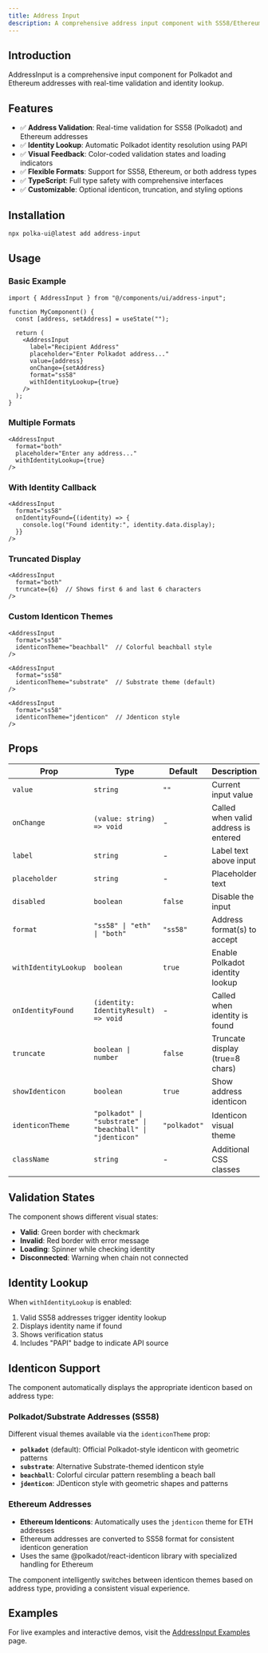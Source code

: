 ```yaml
---
title: Address Input
description: A comprehensive address input component with SS58/Ethereum validation and identity lookup.
---
```


## Introduction

AddressInput is a comprehensive input component for Polkadot and Ethereum addresses with real-time validation and identity lookup.

## Features

- ✅ **Address Validation**: Real-time validation for SS58 (Polkadot) and Ethereum addresses
- ✅ **Identity Lookup**: Automatic Polkadot identity resolution using PAPI
- ✅ **Visual Feedback**: Color-coded validation states and loading indicators
- ✅ **Flexible Formats**: Support for SS58, Ethereum, or both address types
- ✅ **TypeScript**: Full type safety with comprehensive interfaces
- ✅ **Customizable**: Optional identicon, truncation, and styling options

## Installation

```bash
npx polka-ui@latest add address-input
```

## Usage

### Basic Example

```tsx
import { AddressInput } from "@/components/ui/address-input";

function MyComponent() {
  const [address, setAddress] = useState("");

  return (
    <AddressInput
      label="Recipient Address"
      placeholder="Enter Polkadot address..."
      value={address}
      onChange={setAddress}
      format="ss58"
      withIdentityLookup={true}
    />
  );
}
```

### Multiple Formats

```tsx
<AddressInput
  format="both"
  placeholder="Enter any address..."
  withIdentityLookup={true}
/>
```

### With Identity Callback

```tsx
<AddressInput
  format="ss58"
  onIdentityFound={(identity) => {
    console.log("Found identity:", identity.data.display);
  }}
/>
```

### Truncated Display

```tsx
<AddressInput
  format="both"
  truncate={6}  // Shows first 6 and last 6 characters
/>
```

### Custom Identicon Themes

```tsx
<AddressInput
  format="ss58"
  identiconTheme="beachball"  // Colorful beachball style
/>

<AddressInput
  format="ss58"
  identiconTheme="substrate"  // Substrate theme (default)
/>

<AddressInput
  format="ss58"
  identiconTheme="jdenticon"  // Jdenticon style
/>
```

## Props

| Prop | Type | Default | Description |
|------|------|---------|-------------|
| `value` | `string` | `""` | Current input value |
| `onChange` | `(value: string) => void` | - | Called when valid address is entered |
| `label` | `string` | - | Label text above input |
| `placeholder` | `string` | - | Placeholder text |
| `disabled` | `boolean` | `false` | Disable the input |
| `format` | `"ss58" \| "eth" \| "both"` | `"ss58"` | Address format(s) to accept |
| `withIdentityLookup` | `boolean` | `true` | Enable Polkadot identity lookup |
| `onIdentityFound` | `(identity: IdentityResult) => void` | - | Called when identity is found |
| `truncate` | `boolean \| number` | `false` | Truncate display (true=8 chars) |
| `showIdenticon` | `boolean` | `true` | Show address identicon |
| `identiconTheme` | `"polkadot" \| "substrate" \| "beachball" \| "jdenticon"` | `"polkadot"` | Identicon visual theme |
| `className` | `string` | - | Additional CSS classes |

## Validation States

The component shows different visual states:

- **Valid**: Green border with checkmark
- **Invalid**: Red border with error message
- **Loading**: Spinner while checking identity
- **Disconnected**: Warning when chain not connected

## Identity Lookup

When `withIdentityLookup` is enabled:

1. Valid SS58 addresses trigger identity lookup
2. Displays identity name if found
3. Shows verification status
4. Includes "PAPI" badge to indicate API source

## Identicon Support

The component automatically displays the appropriate identicon based on address type:

### Polkadot/Substrate Addresses (SS58)
Different visual themes available via the `identiconTheme` prop:

- **`polkadot`** (default): Official Polkadot-style identicon with geometric patterns
- **`substrate`**: Alternative Substrate-themed identicon style  
- **`beachball`**: Colorful circular pattern resembling a beach ball
- **`jdenticon`**: JDenticon style with geometric shapes and patterns

### Ethereum Addresses
- **Ethereum Identicons**: Automatically uses the `jdenticon` theme for ETH addresses
- Ethereum addresses are converted to SS58 format for consistent identicon generation
- Uses the same @polkadot/react-identicon library with specialized handling for Ethereum

The component intelligently switches between identicon themes based on address type, providing a consistent visual experience.

## Examples

For live examples and interactive demos, visit the [AddressInput Examples](/docs/components/address-input/examples) page. 
